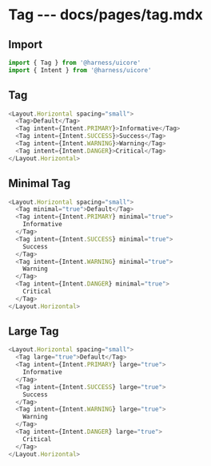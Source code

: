 # Tag --- docs/pages/tag.mdx

## Import

```js
import { Tag } from '@harness/uicore'
import { Intent } from '@harness/uicore'
```

## Tag

```js live=true
<Layout.Horizontal spacing="small">
  <Tag>Default</Tag>
  <Tag intent={Intent.PRIMARY}>Informative</Tag>
  <Tag intent={Intent.SUCCESS}>Success</Tag>
  <Tag intent={Intent.WARNING}>Warning</Tag>
  <Tag intent={Intent.DANGER}>Critical</Tag>
</Layout.Horizontal>
```

## Minimal Tag

```js live=true
<Layout.Horizontal spacing="small">
  <Tag minimal="true">Default</Tag>
  <Tag intent={Intent.PRIMARY} minimal="true">
    Informative
  </Tag>
  <Tag intent={Intent.SUCCESS} minimal="true">
    Success
  </Tag>
  <Tag intent={Intent.WARNING} minimal="true">
    Warning
  </Tag>
  <Tag intent={Intent.DANGER} minimal="true">
    Critical
  </Tag>
</Layout.Horizontal>
```

## Large Tag

```js live=true
<Layout.Horizontal spacing="small">
  <Tag large="true">Default</Tag>
  <Tag intent={Intent.PRIMARY} large="true">
    Informative
  </Tag>
  <Tag intent={Intent.SUCCESS} large="true">
    Success
  </Tag>
  <Tag intent={Intent.WARNING} large="true">
    Warning
  </Tag>
  <Tag intent={Intent.DANGER} large="true">
    Critical
  </Tag>
</Layout.Horizontal>
```
